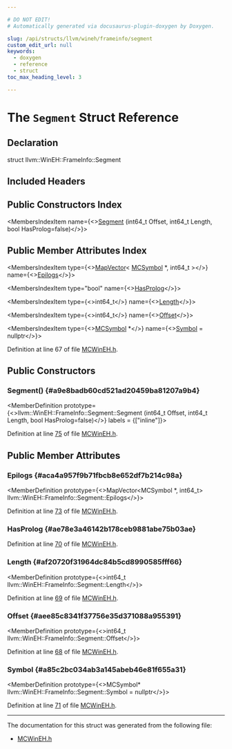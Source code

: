```yaml
---

# DO NOT EDIT!
# Automatically generated via docusaurus-plugin-doxygen by Doxygen.

slug: /api/structs/llvm/wineh/frameinfo/segment
custom_edit_url: null
keywords:
  - doxygen
  - reference
  - struct
toc_max_heading_level: 3

---
```





# The `Segment` Struct Reference

<DoxygenPage pluginConfig={pluginConfig}>



## Declaration

<CodeBlock>struct llvm::WinEH::FrameInfo::Segment</CodeBlock>

## Included Headers

<IncludesList>
<IncludesListItem
  filePath="llvm/MC/MCWinEH.h"
  permalink="/docs/api/files/include/include/llvm/include/llvm/mc/mcwineh-h"
  isLocal="true" />
</IncludesList>

## Public Constructors Index

<MembersIndex>

<MembersIndexItem
  name={<><a href="#a9e8badb60cd521ad20459ba81207a9b4">Segment</a> (int64&#95;t Offset, int64&#95;t Length, bool HasProlog=false)</>}>
</MembersIndexItem>

</MembersIndex>

## Public Member Attributes Index

<MembersIndex>

<MembersIndexItem
  type={<><a href="/docs/api/classes/llvm/mapvector">MapVector</a>&lt; <a href="/docs/api/classes/llvm/mcsymbol">MCSymbol</a> &#42;, int64&#95;t &gt;</>}
  name={<><a href="#aca4a957f9b71fbcb8e652df7b214c98a">Epilogs</a></>}>
</MembersIndexItem>

<MembersIndexItem
  type="bool"
  name={<><a href="#ae78e3a46142b178ceb9881abe75b03ae">HasProlog</a></>}>
</MembersIndexItem>

<MembersIndexItem
  type={<>int64&#95;t</>}
  name={<><a href="#af20720f31964dc84b5cd8990585fff66">Length</a></>}>
</MembersIndexItem>

<MembersIndexItem
  type={<>int64&#95;t</>}
  name={<><a href="#aee85c8341f37756e35d371088a955391">Offset</a></>}>
</MembersIndexItem>

<MembersIndexItem
  type={<><a href="/docs/api/classes/llvm/mcsymbol">MCSymbol</a> &#42;</>}
  name={<><a href="#a85c2bc034ab3a145abeb46e81f655a31">Symbol</a> = nullptr</>}>
</MembersIndexItem>

</MembersIndex>


Definition at line 67 of file <a href="/docs/api/files/include/include/llvm/include/llvm/mc/mcwineh-h">MCWinEH.h</a>.

<SectionDefinition>

## Public Constructors

### Segment() {#a9e8badb60cd521ad20459ba81207a9b4}

<MemberDefinition
  prototype={<>llvm::WinEH::FrameInfo::Segment::Segment (int64&#95;t Offset, int64&#95;t Length, bool HasProlog=false)</>}
  labels = {["inline"]}>

Definition at line <a href="/docs/api/files/include/include/llvm/include/llvm/mc/mcwineh-h/#l00075">75</a> of file <a href="/docs/api/files/include/include/llvm/include/llvm/mc/mcwineh-h">MCWinEH.h</a>.
</MemberDefinition>

</SectionDefinition>

<SectionDefinition>

## Public Member Attributes

### Epilogs {#aca4a957f9b71fbcb8e652df7b214c98a}

<MemberDefinition
  prototype={<>MapVector&lt;MCSymbol &#42;, int64&#95;t&gt; llvm::WinEH::FrameInfo::Segment::Epilogs</>}>

Definition at line <a href="/docs/api/files/include/include/llvm/include/llvm/mc/mcwineh-h/#l00073">73</a> of file <a href="/docs/api/files/include/include/llvm/include/llvm/mc/mcwineh-h">MCWinEH.h</a>.
</MemberDefinition>

### HasProlog {#ae78e3a46142b178ceb9881abe75b03ae}

<MemberDefinition
  prototype="bool llvm::WinEH::FrameInfo::Segment::HasProlog">

Definition at line <a href="/docs/api/files/include/include/llvm/include/llvm/mc/mcwineh-h/#l00070">70</a> of file <a href="/docs/api/files/include/include/llvm/include/llvm/mc/mcwineh-h">MCWinEH.h</a>.
</MemberDefinition>

### Length {#af20720f31964dc84b5cd8990585fff66}

<MemberDefinition
  prototype={<>int64&#95;t llvm::WinEH::FrameInfo::Segment::Length</>}>

Definition at line <a href="/docs/api/files/include/include/llvm/include/llvm/mc/mcwineh-h/#l00069">69</a> of file <a href="/docs/api/files/include/include/llvm/include/llvm/mc/mcwineh-h">MCWinEH.h</a>.
</MemberDefinition>

### Offset {#aee85c8341f37756e35d371088a955391}

<MemberDefinition
  prototype={<>int64&#95;t llvm::WinEH::FrameInfo::Segment::Offset</>}>

Definition at line <a href="/docs/api/files/include/include/llvm/include/llvm/mc/mcwineh-h/#l00068">68</a> of file <a href="/docs/api/files/include/include/llvm/include/llvm/mc/mcwineh-h">MCWinEH.h</a>.
</MemberDefinition>

### Symbol {#a85c2bc034ab3a145abeb46e81f655a31}

<MemberDefinition
  prototype={<>MCSymbol&#42; llvm::WinEH::FrameInfo::Segment::Symbol = nullptr</>}>

Definition at line <a href="/docs/api/files/include/include/llvm/include/llvm/mc/mcwineh-h/#l00071">71</a> of file <a href="/docs/api/files/include/include/llvm/include/llvm/mc/mcwineh-h">MCWinEH.h</a>.
</MemberDefinition>

</SectionDefinition>

<hr/>

The documentation for this struct was generated from the following file:

<ul>
<li><a href="/docs/api/files/include/include/llvm/include/llvm/mc/mcwineh-h">MCWinEH.h</a></li>
</ul>

</DoxygenPage>
